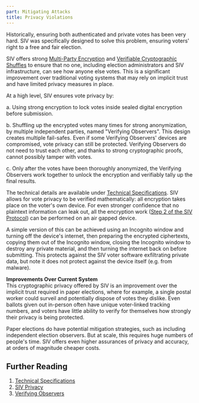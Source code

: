 ```yaml
---
part: Mitigating Attacks
title: Privacy Violations
---
```


Historically, ensuring both authenticated and private votes has been very hard. SIV was specifically designed to solve this problem, ensuring voters' right to a free and fair election.

SIV offers strong [Multi-Party Encryption](/technical-specifications#c-register-verifying-observers) and [Verifiable Cryptographic Shuffles](/technical-specifications#voting-period-ends) to ensure that no one, including election administrators and SIV infrastructure, can see how anyone else votes. This is a significant improvement over traditional voting systems that may rely on implicit trust and have limited privacy measures in place.

At a high level, SIV ensures vote privacy by:

<div style={{ marginLeft: 30}}>
a. Using strong encryption to lock votes inside sealed digital encryption before submission.

b. Shuffling up the encrypted votes many times for strong anonymization, by multiple independent parties, named "Verifying Observers". This design creates multiple fail-safes. Even if some Verifying Observers' devices are compromised, vote privacy can still be protected. Verifying Observers do not need to trust each other, and thanks to strong cryptographic proofs, cannot possibly tamper with votes.

c. Only after the votes have been thoroughly anonymized, the Verifying Observers work together to unlock the encryption and verifiably tally up the final results.

</div>

The technical details are available under [Technical Specifications](/technical-specifications). SIV allows for vote privacy to be verified mathematically: all encryption takes place on the voter's own device. For even stronger confidence that no plaintext information can leak out, all the encryption work ([Step 2 of the SIV Protocol](/technical-specifications#step-2-voters-make-selections--encrypt-their-vote)) can be performed on an air gapped device.

A simple version of this can be achieved using an Incognito window and turning off the device's internet, then preparing the encrypted ciphertexts, copying them out of the Incognito window, closing the Incognito window to destroy any private material, and then turning the internet back on before submitting. This protects against the SIV voter software exfiltrating private data, but note it does not protect against the device itself (e.g. from malware).

**Improvements Over Current System**  
This cryptographic privacy offered by SIV is an improvement over the implicit trust required in paper elections, where for example, a single postal worker could surveil and potentially dispose of votes they dislike. Even ballots given out in-person often have unique voter-linked tracking numbers, and voters have little ability to verify for themselves how strongly their privacy is being protected.

Paper elections do have potential mitigation strategies, such as including independent election observers. But at scale, this requires huge numbers of people's time. SIV offers even higher assurances of privacy and accuracy, at orders of magnitude cheaper costs.

## Further Reading

1.  [Technical Specifications](/technical-specifications)
1.  [SIV Privacy](/privacy)
1.  [Verifying Observers](/verifiability/verifying-observers)
